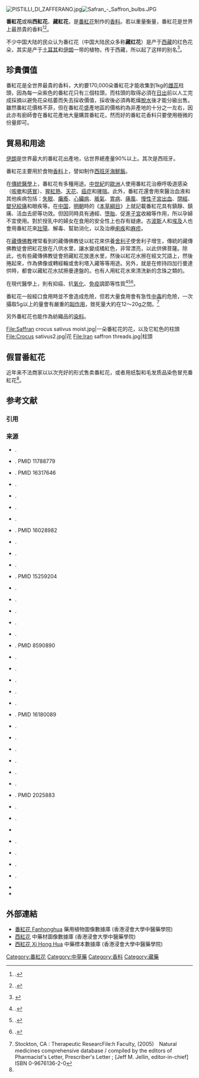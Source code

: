 [[File:PISTILLI_DI_ZAFFERANO.jpg|thumb]][[File:Safran_-_Saffron_bulbs.JPG|thumbnail]]

'''番紅花'''或稱'''西紅花'''、'''藏紅花'''，是[[番紅花|番紅花]]制作的[[香料|香料]]。若以重量衡量，番紅花是世界上最昂貴的香料<ref name="Rau_53">{{Harvnb|Rau|1969|p=53}}.</ref><ref name="Hill_272">{{Harvnb|Hill|2004|p=272}}.</ref>。

不少中国大陆的民众认为番红花（中国大陆民众多称'''藏红花'''）是产于[[西藏|西藏]]的红色花朵，其实是产于[[土耳其|土耳其]]和[[伊朗|伊朗]]一带的植物，传于西藏，所以起了这样的别名<ref name="真假">{{cite news |title=央视：如何辨别真假藏红花 |url=http://finance.sina.com.cn/consume/20150315/215121725013.shtml |publisher=央视 |date=2015年3月15日 |accessdate=2015年3月15日 |archive-date=2015年4月2日 |archive-url=https://web.archive.org/web/20150402093814/http://finance.sina.com.cn/consume/20150315/215121725013.shtml |dead-url=no }}</ref>。

== 珍貴價值 ==
番紅花是全世界最貴的香料，大約要170,000朵番紅花才能收集到1kg的[[雌蕊|雌蕊]]柱頭，因為每一朵紫色的番紅花只有三個柱頭，而柱頭的取得必須在[[日出|日出]]前以人工完成採摘以避免花朵枯萎而失去採收價值，採收後必須再乾燥[[脫水|脫水]]後才能分級出售。雖然番紅花價格不菲，但在番紅花盛產地區的價格約為非產地的十分之一左右，因此亦有廚師會在番紅花產地大量購買番紅花，然而好的番紅花香料只要使用極微的份量即可。

==貿易和用途==
{{main|番紅花貿易和用途}}
[[伊朗|伊朗]]是世界最大的番紅花出產地，佔世界總產量90%以上。其次是西班牙。

番紅花主要用於食物[[香料|香料]]上，譬如制作[[西班牙海鮮飯|西班牙海鮮飯]]。

在[[傳統醫學|傳統醫學]]上，番紅花有多種用途。[[中世紀|中世紀]]的[[歐洲|歐洲]]人使用番紅花治療呼吸道感染（[[咳嗽|咳嗽]]和[[感冒|感冒]]）、[[猩紅熱|猩紅熱]]、[[天花|天花]]、[[癌症|癌症]]和[[哮喘|哮喘]]。此外，番紅花還會用來醫治血液和其他疾病包括：[[失眠|失眠]]、[[癱瘓|癱瘓]]、[[心臟病|心臟病]]、[[脹氣|脹氣]]、[[胃病|胃病]]、[[痛風|痛風]]、[[慢性子宮出血|慢性子宮出血]]、[[閉經|閉經]]、[[嬰兒絞痛|嬰兒絞痛]]和眼疾等。在[[中国|中国]]，[[明朝|明朝]]時的《[[本草綱目|本草綱目]]》上就記載番紅花具有鎮靜、鎮痛、活血去瘀等功效。但因同時具有通經、[[墮胎|墮胎]]、促進[[子宮|子宮]]收縮等作用，所以孕婦不宜使用。對於授乳中的婦女在食用的安全性上也存有疑慮。古[[波斯|波斯]]人和[[埃及|埃及]]人也會用番紅花來[[壯陽|壯陽]]、解毒、幫助消化，以及治療[[痢疾|痢疾]]和[[麻疹|麻疹]]。

在[[藏傳佛教|藏傳佛教]]裡常看到的藏傳佛教徒以紅花來供養[[舍利子|舍利子]]使舍利子增生，傳統的藏傳佛教徒會把紅花放在八供水里，讓水變成橘紅色，非常漂亮，以此供佛菩薩。除此，也有些藏傳佛教徒會把藏紅花放進水里，然後以紅花水擦在經文咒語上，然後捲起來，作為佛像或轉經輪或舍利塔入藏等等用途。另外，就是在修持四加行曼達供時，都會以藏紅花水拭擦曼達盤的。也有人用紅花水來清洗新的念珠之類的。

在現代醫學上，則有抑癌、抗[[氧化|氧化]]、[[免疫|免疫]]調節等性質<ref name="Abdullaev_1">{{Harvnb|Abdullaev|2002|p=1}}.</ref><ref name="Assimopoulou_2005">{{Harvnb|Assimopoulou|2005|p=1}}.</ref><ref name="Chang">{{Harvnb|Chang|Kuo|Wang|1964|p=1}}.</ref>。

番紅花一般經口食用時並不會造成危險，但若大量食用會有急性[[中毒|中毒]]的危險，一次攝取5g以上的量會有嚴重的[[副作用|副作用]]，致死量大約在12～20g之間。<ref>Stockton, CA : Therapeutic ResearcFile:h Faculty, (2005)　Natural medicines comprehensive database / compiled by the editors of Pharmacist's Letter, Prescriber's Letter ; [Jeff M. Jellin, editor-in-chief] ISBN 0-9676136-2-0</ref>

另外番紅花也能作為紡織品的[[染料|染料]]。

<gallery>
File:Saffran crocus sativus moist.jpg|一朵番紅花的花，以及它紅色的柱頭
File:Crocus sativus2.jpg|花
File:Iran saffron threads.jpg|柱頭
</gallery>

==假冒番紅花==
近年来不法商家以以次充好的形式售卖番紅花，或者用纸製和毛发质品染色冒充番紅花<ref name="真假"/>。

== 参考文献 ==
=== 引用 ===
{{Reflist|2}}

=== 来源 ===
{{refbegin|2}}
* {{Harvard reference
 |Author     = Australian Broadcasting Corporation
 |Surname1   = Australian Broadcasting Corporation
 |Year       = 2003
 |Title      = Kashmiri saffron producers see red over Iranian imports
 |Journal    = [[Australian_Broadcasting_Corporation|Australian Broadcasting Corporation]]
 |URL        = http://www.abc.net.au/news/newsitems/200311/s982047.htm
 |accessdate = 2007年10月1日
}} {{Wayback|url=http://www.abc.net.au/news/newsitems/200311/s982047.htm |date=20071012153707 }}. 
* {{Harvard reference
 |Surname1   = Abdullaev
 |Given1     = FI
 |Year       = 2002
 |Title      = Cancer chemopreventive and tumoricidal properties of saffron (''Crocus sativus L.'')
 |Journal    = Experimental Biology and Medicine
 |Volume     = 227
 |Issue      = 1
 |URL        = http://www.ebmonline.org/cgi/content/full/227/1/20
 |accessdate = 2007年10月1日
}} {{Wayback|url=http://www.ebmonline.org/cgi/content/full/227/1/20 |date=20081203181241 }}. PMID 11788779
* {{Harvard reference
 | Surname1    = Assimopoulou
 | Given1      = AN
 | Surname2    = Papageorgiou
 | Given2      = VP
 | Surname3    = Sinakos
 | Given3      = Z
 | Year        = 2005
 | Title       = Radical scavenging activity of ''Crocus sativus L.'' extract and its bioactive constituents
 | Journal     = Phytotherapy Research
 | Volume      = 19
 | Issue       = 11
}}. PMID 16317646
* {{Harvard reference
 | Surname1    = Chang
 | Given1      = PY
 | Surname2    = Kuo
 | Given2      = W, Liang, CT
 | Surname3    = Wang
 | Given3      = CK
 | Year        = 1964
 | Title       = The pharmacological action of 藏红花 (''zà hóng huā''—''Crocus sativus L.''): effect on the uterus and/or estrous cycle
 | Journal     = Yao Hsueh Hsueh Pao
 | Volume      = 11
}}.
* {{Harvard reference
 |Surname1   = Courtney
 |Given1     = P
 |Year       = 2002
 |Title      = Tasmania's Saffron Gold
 |Journal    = Landline (Australian Broadcasting Corporation)
 |URL        = http://www.abc.net.au/landline/stories/s556192.htm
 |accessdate = 2007年10月1日
}} {{Wayback|url=http://www.abc.net.au/landline/stories/s556192.htm |date=20071012153703 }}.
* {{Harvard reference
 | Surname1    = Dalby
 | Given1      = A
 | Year        = 2003
 | Title       = Food in the Ancient World from A to Z
 | Publisher   = Routledge (UK)
 | ID          = ISBN 0-415-23259-7
}}.
* {{Harvard reference
 |Author     = Darling Biomedical Library
 |Surname1   = Darling Biomedical Library
 |Year       = 2002
 |Title      = Saffron
 |Journal    = Darling Biomedical Library (UCLA)
 |URL        = http://unitproj.library.ucla.edu/biomed/spice/index.cfm?displayID=22
 |accessdate = 2007年10月1日
}} {{Wayback|url=http://unitproj.library.ucla.edu/biomed/spice/index.cfm?displayID=22 |date=20070925142224 }}.
* {{Harvard reference
 | Surname1    = Davies
 | Given1      = NW
 | Surname2    = Gregory
 | Given2      = MJ
 | Surname3    = Menary
 | Given3      = RC
 | Year        = 2005
 | Title       = Effect of drying temperature and air flow on the production and retention of secondary metabolites in saffron
 | Journal     = Journal of Agricultural and Food Chemistry.
 | Volume      = 53
 | Issue       = 15
}}. PMID 16028982
* {{Harvard reference
 |Surname1   = Deo
 |Given1     = B
 |Year       = 2003
 |Title      = Growing Saffron—The World's Most Expensive Spice
 |Journal    = Crop & Food Research (New Zealand Institute for Crop & Food Research)
 |Issue      = 20
 |URL        = http://www.crop.cri.nz/home/products-services/publications/broadsheets/020Saffron.pdf
 |accessdate = 2007年10月1日
}} {{Wayback|url=http://www.crop.cri.nz/home/products-services/publications/broadsheets/020Saffron.pdf |date=20051227004245 }}.
* {{Harvard reference
 |Surname1   = Dharmananda
 |Given1     = S
 |Year       = 2005
 |Title      = Saffron: An Anti-Depressant Herb
 |Journal    = Institute for Traditional Medicine
 |URL        = http://www.itmonline.org/arts/saffron.htm
 |accessdate = 2007年10月1日
}} {{Wayback|url=http://www.itmonline.org/arts/saffron.htm |date=20060926130959 }}.
* {{Harvard reference
 |Author     = DPIWE (Tasmanian Department of Primary Industries, Water and Environment)
 |Surname1   = DPIWE
 |Year       = 2005
 |Title      = Emerging and Other Fruit and Floriculture: Saffron
 |Journal    = Food & Agriculture
 |URL        = http://www.dpiwe.tas.gov.au/inter.nsf/WebPages/EGIL-5K63X8?open#Saffron
 |accessdate = 2007年10月1日
}} {{Wayback|url=http://www.dpiwe.tas.gov.au/inter.nsf/WebPages/EGIL-5K63X8?open#Saffron |date=20050525230216 }}.
* {{Harvard reference
 | Surname1    = Ferrence
 | Given1      = SC
 | Year        = 2004
 | Title       = Therapy with saffron and the Goddess at Thera
 | Journal     = Perspectives in Biology and Medicine
 | Volume      = 47
 | Issue       = 2
}}. PMID 15259204
* {{Harvard reference
 | Surname1    = Fletcher
 | Given1      = N
 | Year        = 2005
 | Title       = Charlemagne's Tablecloth: A Piquant History of Feasting
 | Publisher   = St. Martin's Press
 | ID          = ISBN 0-312-34068-0
}}.
* {{Harvard reference
 | Surname1    = Fotedar
 | Given1      = S
 | Year        = 1998–1999
 | Title       = Cultural Heritage of India—Kashmiri Pandit Contribution
 | Journal     = Vitasta (Kashmir Sabha)
 | Volume      = XXXII
 | Issue       = 1
 | URL         = http://www.ikashmir.org/pdf/Vitasta1998-1999.pdf
 | accessdate = 2007年10月1日
}}.
* {{Harvard reference
 |Surname1   = Goyns
 |Given1     = MH
 |Year       = 1999
 |Title      = Saffron
 |Publisher  = Taylor & Francis
 |ID         = ISBN 90-5702-394-6
 |URL        = http://books.google.com/books?ie=UTF-8&hl=en&id=l-QJaUp31T4C
 |accessdate = 2007年10月1日
}} {{Wayback|url=http://books.google.com/books?ie=UTF-8&hl=en&id=l-QJaUp31T4C |date=20110722052022 }}.
* {{Harvard reference
 | Surname1    = Grigg
 | Given1      = DB
 | Year        = 1974 
 | Title       = The Agricultural Systems of the World
 | Publisher   = Cambridge University Press
 | ID          = ISBN 0-521-09843-2
 | accessdate = 2007年10月1日
}}.
* {{Harvard reference
 |Surname1   = Harper
 |Given1     = D
 |Year       = 2001
 |Title      = Saffron
 |Journal    = Online Etymology Dictionary
 |URL        = http://www.etymonline.com/index.php?search=saffron&searchmode=none
 |accessdate = 2007年10月1日
}} {{Wayback|url=http://www.etymonline.com/index.php?search=saffron&searchmode=none |date=20071012160116 }}.
* {{Harvard reference
 | Surname1    = Hasegawa
 | Given1      = JH
 | Surname2    = Kurumboor
 | Given2      = SK
 | Surname3    = Nair
 | Given3      = SC
 | Year        = 1995
 | Title       = Saffron chemoprevention in biology and medicine: a review
 | Journal     = Cancer Biotherapy
 | Volume      = 10
 | Issue       = 4
}}. PMID 8590890
* {{Harvard reference
 | Surname1    = Hayes 
 | Given1      = AW
 | Year        = 2001
 | Title       = Principles and Methods of Toxicology
 | Publisher   = Taylor & Francis
 | ID          = ISBN 1-56032-814-2
}}.
* {{Harvard reference
 | Surname1    = Hill 
 | Given1      = T
 | Year        = 2004
 | Title       = The Contemporary Encyclopedia of Herbs and Spices: Seasonings for the Global Kitchen
 | Publisher   = Wiley
 | ID          = ISBN 0-471-21423-X
}}.
* {{Harvard reference
 |Surname1   = Honan
 |Given1     = WH
 |Year       = 2004
 |Title      = Researchers Rewrite First Chapter for the History of Medicine
 |Journal    = The New York Times
 |URL        = http://www.nytimes.com/2004/03/02/science/02MEDI.html?ex=1393563600&en=c3177ebac2572d43&ei=5007&partner=USERLAND
 |accessdate = 2007年10月1日
}} {{Wayback|url=http://www.nytimes.com/2004/03/02/science/02MEDI.html?ex=1393563600&en=c3177ebac2572d43&ei=5007&partner=USERLAND |date=20071012161434 }}.
* {{Harvard reference
 | Surname1    = Humphries
 | Given1      = J
 | Year        = 1998
 | Title       = The Essential Saffron Companion 
 | Publisher   = Ten Speed Press
 | ID          = ISBN 1-58008-024-3
}}.
* {{Harvard reference
 |Surname1   = Hussain
 |Given1     = A
 |Year       = 2005
 |Title      = Saffron Industry in Deep Distress
 |Journal    = BBC News
 |URL        = http://news.bbc.co.uk/2/hi/south_asia/4216493.stm
 |accessdate = 2007年10月1日
}} {{Wayback|url=http://news.bbc.co.uk/2/hi/south_asia/4216493.stm |date=20180307205949 }}.
* {{Harvard reference
 | Surname1    = Jessie
 | Given1      = SW
 | Surname2    = Krishnakantha
 | Given2      = TP
 | Year        = 2005
 | Title       = Inhibition of human platelet aggregation and membrane lipid peroxidation by food spice, saffron
 | Journal     = Molecular and Cellular Biochemistry
 | Volume      = 278
 | Issue       = 1–2
}}. PMID 16180089
* {{Harvard reference
 |Surname1   = Katzer
 |Given1     = G
 |Year       = 2010
 |Title      = Saffron (Crocus sativus L.)
 |Journal    = Gernot Katzer's Spice Pages
 |URL        = http://gernot-katzers-spice-pages.com/engl/Croc_sat.html?spicenames=zh
 |accessdate = 2007年10月1日
}} {{Wayback|url=http://gernot-katzers-spice-pages.com/engl/Croc_sat.html?spicenames=zh |date=20190606080711 }}.
* {{Harvard reference
 |Surname1   = Lak
 |Given1     = D
 |Year       = 1998
 |Title      = Kashmiris Pin Hopes on Saffron
 |Journal    = BBC News
 |URL        = http://news.bbc.co.uk/1/hi/world/south_asia/212491.stm
 |accessdate = 2007年10月1日
}} {{Wayback|url=http://news.bbc.co.uk/1/hi/world/south_asia/212491.stm |date=20090107091246 }}.
* {{Harvard reference
 |Surname1   = Lak
 |Given1     = D
 |Year       = 1998b
 |Title      = Gathering Kashmir's Saffron
 |Journal    = BBC News
 |URL        = http://news.bbc.co.uk/1/hi/programmes/from_our_own_correspondent/213043.stm
 |accessdate = 2007年10月1日
}} {{Wayback|url=http://news.bbc.co.uk/1/hi/programmes/from_our_own_correspondent/213043.stm |date=20090107085304 }}.
* {{Harvard reference
 |Surname1   = Leffingwell
 |Given1     = JC
 |Year       = 2002
 |Title      = Saffron
 |Journal    = Leffingwell Reports
 |Volume     = 2
 |Issue      = 5
 |URL        = http://www.leffingwell.com/download/saffron.pdf
 |accessdate = 2007年10月1日
}} {{Wayback|url=http://www.leffingwell.com/download/saffron.pdf |date=20180308052246 }}.
* {{Harvard reference
 |Surname1   = McGann
 |Given1     = K
 |Year       = 2003
 |Title      = What the Irish Wore: A Few Arguments on the Subject of Saffron
 |Journal    = Reconstructing History
 |URL        = http://www.reconstructinghistory.com/irish/saffron.html
 |accessdate = 2007年10月1日
}} {{Wayback|url=http://www.reconstructinghistory.com/irish/saffron.html |date=20070928064859 }}.
* {{Harvard reference
 |Surname1   = McGee
 |Given1     = H
 |Year       = 2004
 |Title      = On Food and Cooking: The Science and Lore of the Kitchen
 |Publisher  = Scribner
 |ID         = ISBN 0-684-80001-2
 |URL        = http://books.google.com/books?ie=UTF-8&hl=en&id=iX05JaZXRz0C
 |accessdate = 2007年10月1日
}} {{Wayback|url=http://books.google.com/books?ie=UTF-8&hl=en&id=iX05JaZXRz0C |date=20110722044732 }}.
* {{Harvard reference
 | Surname1    = Nair
 | Given1      = SC
 | Surname2    = Pannikar
 | Given2      = B
 | Surname3    = Panikkar
 | Given3      = KR
 | Year        = 1991
 | Title       = Antitumour activity of saffron (''Crocus sativus'').
 | Journal     = Cancer Letters
 | Volume      = 57
 | Issue       = 2
}}. PMID 2025883
* {{Harvard reference
 |Surname1   = Park
 |Given1     = JB
 |Year       = 2005
 |Title      = Saffron
 |Journal    = USDA Phytochemical Database
 |URL        = http://www.pl.barc.usda.gov/usda_supplement/supplement_detail_b.cfm?chemical_id=140
 |accessdate = 2007年10月1日
}} {{Wayback|url=http://www.pl.barc.usda.gov/usda_supplement/supplement_detail_b.cfm?chemical_id=140 |date=20060925041750 }}.
* {{Harvard reference
 |Surname1   = Pearce
 |Given1     = F
 |Year       = 2005
 |Title      = Returning war-torn farmland to productivity
 |Journal    = New Scientist
 |URL        = http://www.newscientist.com/channel/earth/mg18524831.000.html
 |accessdate = 2007年10月1日
}} {{Wayback|url=http://www.newscientist.com/channel/earth/mg18524831.000.html |date=20060822151357 }}.
* {{Harvard reference
 | Surname1    = Rau
 | Given1      = SR
 | Year        = 1969
 | Title       = The Cooking of India
 | Publisher   = Time Life Education
 | ID          = ISBN 0-8094-0069-3
}}
* {{Harvard reference
 |Author     = Shen-Nong Limited
 |Surname1   = Shen-Nong Limited
 |Year       = 2005
 |Title      = Qin Dynasty 221–207 B.C.
 |Journal    = Shen-Nong
 |URL        = http://www.shen-nong.com/eng/shen-nong/history/qinhan/qinhan.htm
 |accessdate = [[April_1|April 1]], 2006
}} {{Wayback|url=http://www.shen-nong.com/eng/shen-nong/history/qinhan/qinhan.htm |date=20060307221806 }}.
* {{Harvard reference
 |Author     = Tarvand Saffron
 |Surname1   = Tarvand
 |Year       = 2005
 |Title      = What is Saffron?
 |Journal    = Tarvand Saffron Company
 |URL        = http://www.tarvandsaffron.com/saffron.htm
 |accessdate = 2007年10月1日
}} {{Wayback|url=http://www.tarvandsaffron.com/saffron.htm |date=20070923032012 }}.
* {{Harvard reference
 |Author     = Tarvand Saffron
 |Surname1   = Tarvand
 |Year       = 2005b
 |Title      = Grading and Classification
 |Journal    = Tarvand Saffron Company
 |URL        = http://www.tarvandsaffron.com/classification.htm
 |accessdate = 2007年10月1日
}} {{Wayback|url=http://www.tarvandsaffron.com/classification.htm |date=20071008143910 }}.
* {{Harvard reference
 |Last1      = Willard
 |Given1     = P
 |Year       = 2001
 |Title      = Secrets of Saffron: The Vagabond Life of the World's Most Seductive Spice
 |Publisher  = Beacon Press
 |ID         = ISBN 0-8070-5008-3
 |URL        = http://books.google.com/books?ie=UTF-8&hl=en&id=WsUaFT7l3QsC
 |accessdate = 2007年10月1日
}} {{Wayback|url=http://books.google.com/books?ie=UTF-8&hl=en&id=WsUaFT7l3QsC |date=20110722052027 }}.
* {{cite web
 |author=Donovan 
 |url=http://www.lyricsdepot.com/donovan/mellow-yellow.html 
 |title=Donovan - Mellow Yellow Lyrics 
 |accessdate=2007-09-28 
 |year=1967 
 |work=Lyrics Depot 
 |archiveurl=https://web.archive.org/web/20070713093411/http://www.lyricsdepot.com/donovan/mellow-yellow.html 
 |archivedate=2007-07-13 
 |deadurl=yes 
}}
* {{cite web| url =http://www.bioinfo.cn/db05/KmzwSpecies.php?action=view&id=11431| title =番红花| work =《中国高等植物数据库全库》| publisher =中国科学院微生物研究所| author =昆明植物研究所| accessdate =2009-02-24| deadurl =yes| archiveurl =https://web.archive.org/web/20160305032710/http://www.bioinfo.cn/db05/KmzwSpecies.php?action=view&id=11431| archivedate =2016-03-05}}
</div>
{{refend}}

==外部連結==	
* [http://libproject.hkbu.edu.hk/was40/detail?lang=ch&channelid=1288&searchword=herb_id=D00266 番紅花 Fanhonghua] {{Wayback|url=http://libproject.hkbu.edu.hk/was40/detail?lang=ch&channelid=1288&searchword=herb_id=D00266 |date=20131211092503 }} 藥用植物圖像數據庫 (香港浸會大學中醫藥學院) {{zh}}{{en}}
*[https://sys01.lib.hkbu.edu.hk/cmed/mmid/detail.php?pid=B00320 西紅花] 中藥材圖像數據庫  (香港浸會大學中醫藥學院) {{zh}}{{en}} 
* [http://libproject.hkbu.edu.hk/was40/outline?page=1&channelid=44273&searchword=%E8%A5%BF%E7%B4%85%E8%8A%B1&sortfield=+name_chi_sort 西紅花 Xi Hong Hua] {{Wayback|url=http://libproject.hkbu.edu.hk/was40/outline?page=1&channelid=44273&searchword=%E8%A5%BF%E7%B4%85%E8%8A%B1&sortfield=+name_chi_sort |date=20150715114340 }} 中藥標本數據庫 (香港浸會大學中醫藥學院) {{zh-hant}}{{en}}


{{Commons category|Saffron}}

[[Category:番紅花|Category:番紅花]]
[[Category:中草藥|Category:中草藥]]
[[Category:香料|Category:香料]]
[[Category:藏藥|Category:藏藥]]